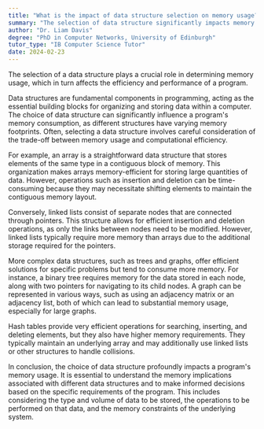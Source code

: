 ```yaml
---
title: "What is the impact of data structure selection on memory usage?"
summary: "The selection of data structure significantly impacts memory usage, affecting efficiency and performance of a program."
author: "Dr. Liam Davis"
degree: "PhD in Computer Networks, University of Edinburgh"
tutor_type: "IB Computer Science Tutor"
date: 2024-02-23
---
```


The selection of a data structure plays a crucial role in determining memory usage, which in turn affects the efficiency and performance of a program.

Data structures are fundamental components in programming, acting as the essential building blocks for organizing and storing data within a computer. The choice of data structure can significantly influence a program's memory consumption, as different structures have varying memory footprints. Often, selecting a data structure involves careful consideration of the trade-off between memory usage and computational efficiency.

For example, an array is a straightforward data structure that stores elements of the same type in a contiguous block of memory. This organization makes arrays memory-efficient for storing large quantities of data. However, operations such as insertion and deletion can be time-consuming because they may necessitate shifting elements to maintain the contiguous memory layout.

Conversely, linked lists consist of separate nodes that are connected through pointers. This structure allows for efficient insertion and deletion operations, as only the links between nodes need to be modified. However, linked lists typically require more memory than arrays due to the additional storage required for the pointers.

More complex data structures, such as trees and graphs, offer efficient solutions for specific problems but tend to consume more memory. For instance, a binary tree requires memory for the data stored in each node, along with two pointers for navigating to its child nodes. A graph can be represented in various ways, such as using an adjacency matrix or an adjacency list, both of which can lead to substantial memory usage, especially for large graphs.

Hash tables provide very efficient operations for searching, inserting, and deleting elements, but they also have higher memory requirements. They typically maintain an underlying array and may additionally use linked lists or other structures to handle collisions.

In conclusion, the choice of data structure profoundly impacts a program's memory usage. It is essential to understand the memory implications associated with different data structures and to make informed decisions based on the specific requirements of the program. This includes considering the type and volume of data to be stored, the operations to be performed on that data, and the memory constraints of the underlying system.
    